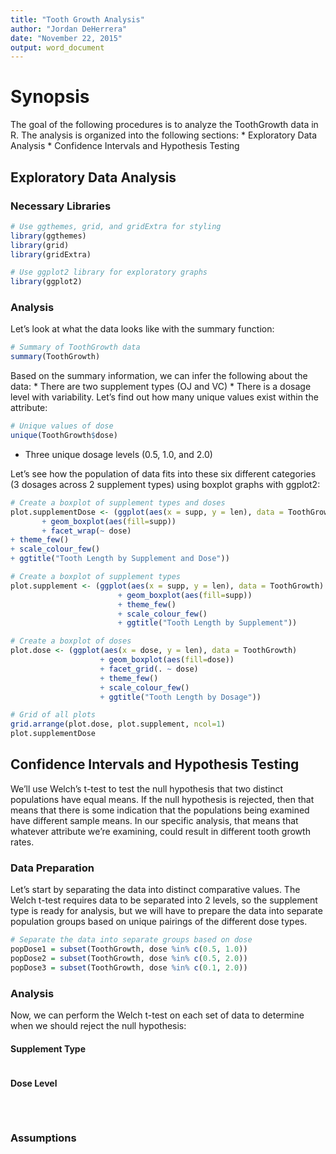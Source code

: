 ```yaml
---
title: "Tooth Growth Analysis"
author: "Jordan DeHerrera"
date: "November 22, 2015"
output: word_document
---
```


# Synopsis

The goal of the following procedures is to analyze the ToothGrowth data in R.  The analysis is organized into the following sections:
* Exploratory Data Analysis
* Confidence Intervals and Hypothesis Testing

## Exploratory Data Analysis

### Necessary Libraries

```r
# Use ggthemes, grid, and gridExtra for styling
library(ggthemes)
library(grid)
library(gridExtra)

# Use ggplot2 library for exploratory graphs
library(ggplot2)
```

### Analysis

Let's look at what the data looks like with the summary function:

```r
# Summary of ToothGrowth data
summary(ToothGrowth)
```

Based on the summary information, we can infer the following about the data:
* There are two supplement types (OJ and VC)
* There is a dosage level with variability.  Let's find out how many unique values exist within the attribute:

```r
# Unique values of dose
unique(ToothGrowth$dose)
```

* Three unique dosage levels (0.5, 1.0, and 2.0)

Let's see how the population of data fits into these six different categories (3 dosages across 2 supplement types) using boxplot graphs with ggplot2:

```r
# Create a boxplot of supplement types and doses
plot.supplementDose <- (ggplot(aes(x = supp, y = len), data = ToothGrowth) 
       + geom_boxplot(aes(fill=supp))
       + facet_wrap(~ dose)
+ theme_few() 
+ scale_colour_few()
+ ggtitle("Tooth Length by Supplement and Dose"))

# Create a boxplot of supplement types
plot.supplement <- (ggplot(aes(x = supp, y = len), data = ToothGrowth) 
                        + geom_boxplot(aes(fill=supp))
                        + theme_few() 
                        + scale_colour_few()
                        + ggtitle("Tooth Length by Supplement"))

# Create a boxplot of doses
plot.dose <- (ggplot(aes(x = dose, y = len), data = ToothGrowth) 
                    + geom_boxplot(aes(fill=dose))
                    + facet_grid(. ~ dose)                    
                    + theme_few() 
                    + scale_colour_few()
                    + ggtitle("Tooth Length by Dosage"))

# Grid of all plots
grid.arrange(plot.dose, plot.supplement, ncol=1)
plot.supplementDose

```

## Confidence Intervals and Hypothesis Testing

We'll use Welch's t-test to test the null hypothesis that two distinct populations have equal means.  If the null hypothesis is rejected, then that means that there is some indication that the populations being examined have different sample means.  In our specific analysis, that means that whatever attribute we're examining, could result in different tooth growth rates.

### Data Preparation

Let's start by separating the data into distinct comparative values.  The Welch t-test requires data to be separated into 2 levels, so the supplement type is ready for analysis, but we will have to prepare the data into separate population groups based on unique pairings of the different dose types.

```r
# Separate the data into separate groups based on dose
popDose1 = subset(ToothGrowth, dose %in% c(0.5, 1.0))
popDose2 = subset(ToothGrowth, dose %in% c(0.5, 2.0))
popDose3 = subset(ToothGrowth, dose %in% c(0.1, 2.0))
```

### Analysis

Now, we can perform the Welch t-test on each set of data to determine when we should reject the null hypothesis:

#### Supplement Type
```r

```

#### Dose Level
```r

```

```r

```

```r

```


### Assumptions
